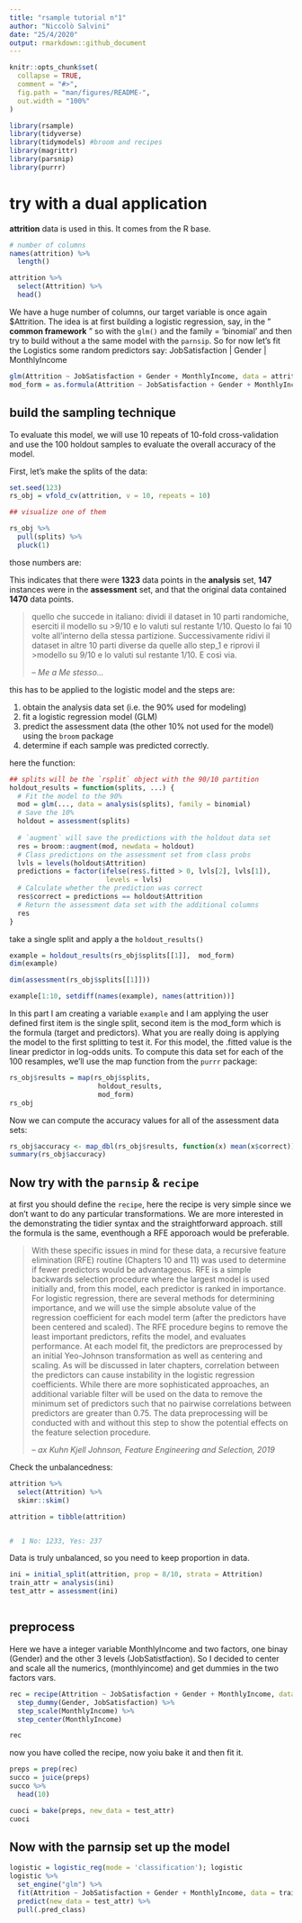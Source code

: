 ```yaml
---
title: "rsample tutorial n°1"
author: "Niccolò Salvini"
date: "25/4/2020"
output: rmarkdown::github_document
---
```


```r
knitr::opts_chunk$set(
  collapse = TRUE,
  comment = "#>",
  fig.path = "man/figures/README-",
  out.width = "100%"
)

library(rsample)
library(tidyverse)
library(tidymodels) #broom and recipes
library(magrittr)
library(parsnip)
library(purrr)
```


# try with a dual application


**attrition** data is used in this. It comes from the R base. 


```r
# number of columns
names(attrition) %>% 
  length()

attrition %>%  
  select(Attrition) %>% 
  head()

```

We have a huge number of columns, our target variable is once again $Attrition. The idea is at first building a logistic regression, say, in the " __common framework__ "  so with the `glm()` and the family = 'binomial' and then try to build without a the same model with the `parnsip`. So for now let's fit the Logistics some random predictors say: JobSatisfaction |  Gender |   MonthlyIncome

```r
glm(Attrition ~ JobSatisfaction + Gender + MonthlyIncome, data = attrition, family = binomial)
mod_form = as.formula(Attrition ~ JobSatisfaction + Gender + MonthlyIncome)
```


## build the sampling technique

To evaluate this model, we will use 10 repeats of 10-fold cross-validation and use the 100 holdout samples to evaluate the overall accuracy of the model.

First, let’s make the splits of the data:

```r
set.seed(123)
rs_obj = vfold_cv(attrition, v = 10, repeats = 10)

## visualize one of them

rs_obj %>%  
  pull(splits) %>% 
  pluck(1)

```

those numbers are:

This indicates that there were **1323** data points in the **analysis** set, **147** instances were in the **assessment** set, and that the original data contained **1470** data points.

>quello che succede in italiano: dividi il dataset in 10 parti randomiche, eserciti il modello su >9/10 e lo valuti sul restante 1/10. Questo lo fai 10 volte all'interno della stessa partizione. 
>Successivamente ridivi il dataset in altre 10 parti diverse da quelle allo step_1 e riprovi il >modello su 9/10 e lo valuti sul restante 1/10. E così via. 
>
> -- <cite> Me a Me stesso...</cite>

this has to be applied to the logistic model and the steps are:


1. obtain the analysis data set (i.e. the 90% used for modeling)
1. fit a logistic regression model (GLM)
1. predict the assessment data (the other 10% not used for the
model) using the `broom` package
1. determine if each sample was predicted correctly.


here the function: 

```r
## splits will be the `rsplit` object with the 90/10 partition
holdout_results = function(splits, ...) {
  # Fit the model to the 90%
  mod = glm(..., data = analysis(splits), family = binomial)
  # Save the 10%
  holdout = assessment(splits)
  
  # `augment` will save the predictions with the holdout data set
  res = broom::augment(mod, newdata = holdout)
  # Class predictions on the assessment set from class probs
  lvls = levels(holdout$Attrition)
  predictions = factor(ifelse(res$.fitted > 0, lvls[2], lvls[1]),
                        levels = lvls)
  # Calculate whether the prediction was correct
  res$correct = predictions == holdout$Attrition
  # Return the assessment data set with the additional columns
  res
}

```

take a single split and apply a the `holdout_results()`

```r
example = holdout_results(rs_obj$splits[[1]],  mod_form)
dim(example)

dim(assessment(rs_obj$splits[[1]]))

example[1:10, setdiff(names(example), names(attrition))]

```

In this part I am creating a variable `example` and I am applying the user defined first item is the single split, second item is the mod_form which is the formula (target and predictors).
What you are really doing is applying the model to the first splitting to test it. 
For this model, the .fitted value is the linear predictor in log-odds units.
To compute this data set for each of the 100 resamples, we’ll use the map function from the `purrr` package:


```r
rs_obj$results = map(rs_obj$splits,
                      holdout_results,
                      mod_form)
rs_obj

```



Now we can compute the accuracy values for all of the assessment data sets:


```r
rs_obj$accuracy <- map_dbl(rs_obj$results, function(x) mean(x$correct))
summary(rs_obj$accuracy)

```



## Now try with the `parnsip` & `recipe` 


at first you should define the `recipe`, here the recipe is very simple since we don't want to do any particular transformations. We are more interested in the demonstrating the tidier syntax and the straightforward approach.
still the formula is the same, eventhough a RFE apporoach would be preferable. 

>With these specific issues in mind for these data, a recursive feature elimination
>(RFE) routine (Chapters 10 and 11) was used to determine if fewer predictors
>would be advantageous. RFE is a simple backwards selection procedure where
>the largest model is used initially and, from this model, each predictor is ranked
>in importance. For logistic regression, there are several methods for determining
>importance, and we will use the simple absolute value of the regression coefficient
>for each model term (after the predictors have been centered and scaled). The RFE
>procedure begins to remove the least important predictors, refits the model, and
>evaluates performance. At each model fit, the predictors are preprocessed by an
>initial Yeo-Johnson transformation as well as centering and scaling.
>As will be discussed in later chapters, correlation between the predictors can cause
>instability in the logistic regression coefficients. While there are more sophisticated
>approaches, an additional variable filter will be used on the data to remove the
>minimum set of predictors such that no pairwise correlations between predictors are
>greater than 0.75. The data preprocessing will be conducted with and without this
>step to show the potential effects on the feature selection procedure.
>
>-- <cite>ax Kuhn Kjell Johnson, Feature Engineering and Selection, 2019</cite>


Check the unbalancedness:


```r
attrition %>%
  select(Attrition) %>% 
  skimr::skim()

attrition = tibble(attrition)


#  1 No: 1233, Yes: 237        

```

Data is truly unbalanced, so you need to keep proportion in data.

```r
ini = initial_split(attrition, prop = 8/10, strata = Attrition)
train_attr = analysis(ini)
test_attr = assessment(ini)



```


## preprocess
Here we have a integer variable MonthlyIncome and two factors, one binay (Gender) and the other 3 levels (JobSatistfaction). So I decided to center and scale all the numerics, (monthlyincome) and get dummies in the two factors vars. 


```r
rec = recipe(Attrition ~ JobSatisfaction + Gender + MonthlyIncome, data = train_attr) %>%
  step_dummy(Gender, JobSatisfaction) %>% 
  step_scale(MonthlyIncome) %>% 
  step_center(MonthlyIncome)

rec


```

now you have colled the recipe, now yoiu bake it and then fit it. 

```r
preps = prep(rec)
succo = juice(preps)
succo %>%
  head(10)
```



```r
cuoci = bake(preps, new_data = test_attr)
cuoci

```


## Now with the parnsip set up the model



```r
logistic = logistic_reg(mode = 'classification'); logistic
logistic %>% 
  set_engine("glm") %>% 
  fit(Attrition ~ JobSatisfaction + Gender + MonthlyIncome, data = train_attr) %>% 
  predict(new_data = test_attr) %>% 
  pull(.pred_class)

  
```